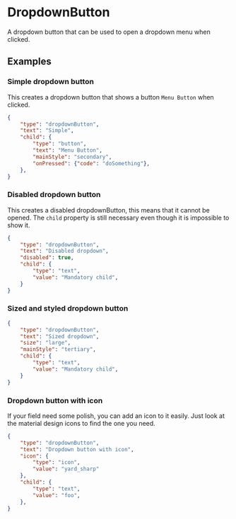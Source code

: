 
# DropdownButton

A dropdown button that can be used to open a dropdown menu when clicked.
 
## Examples

### Simple dropdown button

This creates a dropdown button that shows a button `Menu Button` when clicked.

```json
{
    "type": "dropdownButton",
    "text": "Simple",
    "child": {
        "type": "button",
        "text": "Menu Button",
        "mainStyle": "secondary",
        "onPressed": {"code": "doSomething"},
    },
}
```

### Disabled dropdown button

This creates a disabled dropdownButton, this means that it cannot be opened. The `child` property is still necessary even though it is impossible to show it.

```json
{
    "type": "dropdownButton",
    "text": "Disabled dropdown",
    "disabled": true,
    "child": {
        "type": "text",
        "value": "Mandatory child",
    }
}
```

### Sized and styled dropdown button

```json
{
    "type": "dropdownButton",
    "text": "Sized dropdown",
    "size": "large",
    "mainStyle": "tertiary",
    "child": {
        "type": "text",
        "value": "Mandatory child",
    }
}
```

### Dropdown button with icon
If your field need some polish, you can add an icon to it easily. Just look at the material design icons to find the one you need.

```json
{
    "type": "dropdownButton",
    "text": "Dropdown button with icon",
    "icon": {
        "type": "icon", 
        "value": "yard_sharp"
    },
    "child": {
        "type": "text",
        "value": "foo",
    },
}
```

<PropertyTable schema={dropdownButtonSchema}/>
